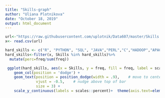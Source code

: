 ---
title: "Skills-graph"
author: "Uliana Plotnikova"
date: "October 18, 2019"
output: html_document
---

```{r}
url<-"https://raw.githubusercontent.com/uplotnik/Data607/master/Skills.csv"
x<- read.csv(url)
```



```{r}
hard_skills <- c("R", "PYTHON", "SQL", "JAVA","PERL","C","HADOOP","APACHE","ORACLE","SCALA","ACCESS", "SAS","LINUX", "AZURE", "EXCEL","Metlab","AWS","TABLEAU","SPARK","HIVE")
hard_skills<-filter(x, Skills %in% hard_skills)%>%
  mutate(perc=freq/sum(freq))
```

```{r}
 ggplot(hard_skills, aes(x = Skills, y = freq, fill = freq, label = scales::percent(perc))) + 
    geom_col(position = 'dodge') + 
    geom_text(position = position_dodge(width = .9),    # move to center of bars
              vjust = -0.5,    # nudge above top of bar
              size = 3) + 
    scale_y_continuous(labels = scales::percent)+  theme(axis.text=element_text(angle=90))+  ggtitle("Hard Skills")


```
